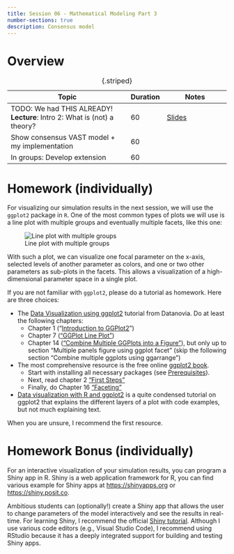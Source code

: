 ---
title: Session 06 - Mathematical Modeling Part 3
number-sections: true
description: Consensus model
---

# Overview

| Topic                                                                     | Duration | Notes                                   |
| ------------------------------------------------------------------------- | -------- | --------------------------------------- |
| TODO: We had THIS ALREADY!  **Lecture**: Intro 2: What is (not) a theory? | 60       | [Slides](../lectures/Intro2/Intro2.qmd) |
| Show consensus VAST model + my implementation                             | 60       |                                         |
| In groups: Develop extension                                              | 60       |                                         |
: {.striped}



# Homework (individually)

For visualizing our simulation results in the next session, we will use the `ggplot2` package in `R`. One of the most common types of plots we will use is a line plot with multiple groups and eventually multiple facets, like this one:

![Line plot with multiple groups](img/ggplot2_example.png)

With such a plot, we can visualize one focal parameter on the x-axis, selected levels of another parameter as colors, and one or two other parameters as sub-plots in the facets. This allows a visualization of a high-dimensional parameter space in a single plot.

If you are not familiar with `ggplot2`, please do a tutorial as homework. Here are three choices:

- The [Data Visualization using ggplot2](https://www.datanovia.com/en/courses/data-visualization-using-ggplot2/) tutorial from Datanovia. Do at least the following chapters:
  - Chapter 1 ("[Introduction to GGPlot2](https://www.datanovia.com/en/lessons/introduction-to-ggplot2/)")
  - Chapter 7 (["GGPlot Line Plot"](https://www.datanovia.com/en/lessons/ggplot-line-plot/))
  - Chapter 14 (["Combine Multiple GGPlots into a Figure"](https://www.datanovia.com/en/lessons/combine-multiple-ggplots-into-a-figure/)), but only up to section "Multiple panels figure using ggplot facet" (skip the following section "Combine multiple ggplots using ggarrange")
- The most comprehensive resource is the free online [ggplot2 book](https://ggplot2-book.org/).
  - Start with installing all necessary packages (see [Prerequisites](https://ggplot2-book.org/introduction#sec-prerequisites)).
  - Next, read chapter 2 ["First Steps"](https://ggplot2-book.org/getting-started)
  - Finally, do Chapter 16 ["Faceting"](https://ggplot2-book.org/facet)
- [Data visualization with R and ggplot2](https://www.geeksforgeeks.org/data-visualization-with-r-and-ggplot2/) is a quite condensed tutorial on ggplot2 that explains the different layers of a plot with code examples, but not much explaining text.

When you are unsure, I recommend the first resource.

# Homework Bonus (individually)

For an interactive visualization of your simulation results, you can program a Shiny app in R. Shiny is a web application framework for R, you can find various example for Shiny apps at [https://shinyapps.org](https://shinyapps.org) or [https://shiny.posit.co](https://shiny.posit.co/r/gallery/#user-showcase). 

Ambitious students can (optionally!) create a Shiny app that allows the user to change parameters of the model interactively and see the results in real-time. For learning Shiny, I recommend the official [Shiny tutorial](https://shiny.posit.co/r/getstarted/shiny-basics/lesson1/).
Although I use various code editors (e.g., Visual Studio Code), I recommend using RStudio because it has a deeply integrated support for building and testing Shiny apps.